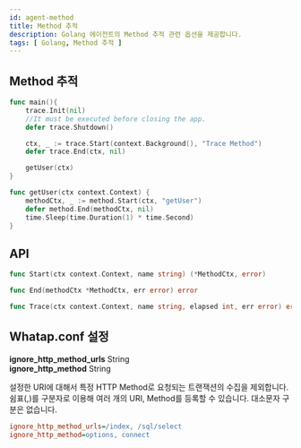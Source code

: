 ```yaml
---
id: agent-method
title: Method 추적
description: Golang 에이전트의 Method 추적 관련 옵션을 제공합니다.
tags: [ Golang, Method 추적 ]
---
```


## Method 추적

```go title='GO'
func main(){
    trace.Init(nil)
    //It must be executed before closing the app.
    defer trace.Shutdown()

    ctx, _ := trace.Start(context.Background(), "Trace Method")
    defer trace.End(ctx, nil)

    getUser(ctx)
}

func getUser(ctx context.Context) {
    methodCtx, _ := method.Start(ctx, "getUser")
    defer method.End(methodCtx, nil)
    time.Sleep(time.Duration(1) * time.Second)
}
```

## API

```go title='GO'
func Start(ctx context.Context, name string) (*MethodCtx, error)

func End(methodCtx *MethodCtx, err error) error

func Trace(ctx context.Context, name string, elapsed int, err error) error
```

## Whatap.conf 설정

**ignore_http_method_urls** <span class='type'>String</span><br/>**ignore_http_method** <span class='type'>String</span>

설정한 URI에 대해서 특정 HTTP Method로 요청되는 트랜잭션의 수집을 제외합니다. 쉼표(,)를 구분자로 이용해 여러 개의 URI, Method를 등록할 수 있습니다. 대소문자 구분은 없습니다.

```ini title='예시'
ignore_http_method_urls=/index, /sql/select
ignore_http_method=options, connect
```